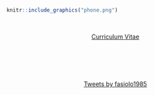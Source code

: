 
<br>

```r
knitr::include_graphics("phone.png")
```

<center>
[<i class="fa fa-envelope-o"></i>](mailto:matteo.fasiolo@bristol.ac.uk) \ \ \ \ [<i class="fa fa-institution"></i>](http://www.bristol.ac.uk/maths/people/matteo-fasiolo/index.html) \ \ \ [<i class="fa fa-graduation-cap"></i>](https://scholar.google.co.uk/citations?user=lu4oHaUAAAAJ&hl=en) \ \ \ [<i class="fa fa-twitter"></i>](https://twitter.com/fasiolo1985)
</center>

<center>
<a href="CV.pdf#" class="download" title="CV">Curriculum Vitae</a>	

<br>
<br>



<br>

<a class="twitter-timeline" data-width="400" data-height="400" href="https://twitter.com/fasiolo1985?ref_src=twsrc%5Etfw">Tweets by fasiolo1985</a> <script async src="https://platform.twitter.com/widgets.js" charset="utf-8"></script>

